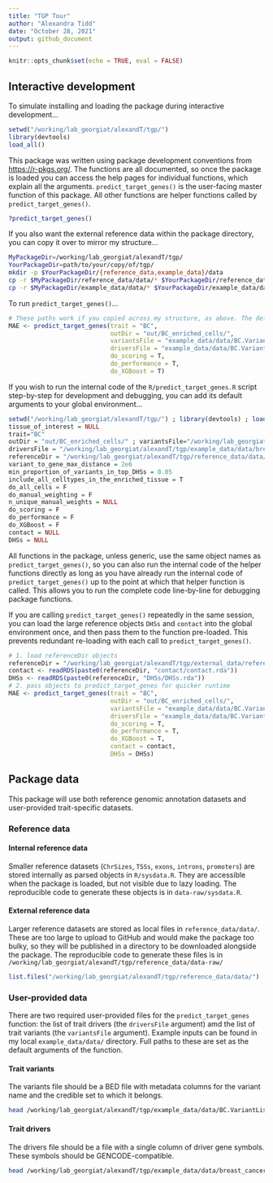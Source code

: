 ```yaml
---
title: "TGP Tour"
author: "Alexandra Tidd"
date: "October 28, 2021"
output: github_document
---
```


```r
knitr::opts_chunk$set(echo = TRUE, eval = FALSE)
```

## Interactive development

To simulate installing and loading the package during interactive development...
```r
setwd("/working/lab_georgiat/alexandT/tgp/")
library(devtools)
load_all()
```

This package was written using package development conventions from <https://r-pkgs.org/>. 
The functions are all documented, so once the package is loaded you can access the help pages for individual functions, which explain all the arguments. `predict_target_genes()` is the user-facing master function of this package. All other functions are helper functions called by `predict_target_genes()`.
```r
?predict_target_genes()
```

If you also want the external reference data within the package directory, you can copy it over to mirror my structure...
```bash
MyPackageDir=/working/lab_georgiat/alexandT/tgp/
YourPackageDir=path/to/your/copy/of/tgp/
mkdir -p $YourPackageDir/{reference_data,example_data}/data
cp -r $MyPackageDir/reference_data/data/* $YourPackageDir/reference_data/data/
cp -r $MyPackageDir/example_data/data/* $YourPackageDir/example_data/data/
```

To run `predict_target_genes()`...
```r
# These paths work if you copied across my structure, as above. The default paths are full paths to my files, so should work the same.
MAE <- predict_target_genes(trait = "BC",
                            outDir = "out/BC_enriched_cells/",
                            variantsFile = "example_data/data/BC.VariantList.bed",
                            driversFile = "example_data/data/BC.VariantList.bed",
                            do_scoring = T,
                            do_performance = T,
                            do_XGBoost = T)
```

If you wish to run the internal code of the `R/predict_target_genes.R` script step-by-step for development and debugging, you can add its default arguments to your global environment...
```r
setwd("/working/lab_georgiat/alexandT/tgp/") ; library(devtools) ; load_all() 
tissue_of_interest = NULL 
trait="BC" 
outDir = "out/BC_enriched_cells/" ; variantsFile="/working/lab_georgiat/alexandT/tgp/example_data/data/BC.VariantList.bed" 
driversFile = "/working/lab_georgiat/alexandT/tgp/example_data/data/breast_cancer_drivers_2021.txt" 
referenceDir = "/working/lab_georgiat/alexandT/tgp/reference_data/data/" 
variant_to_gene_max_distance = 2e6 
min_proportion_of_variants_in_top_DHSs = 0.05 
include_all_celltypes_in_the_enriched_tissue = T 
do_all_cells = F 
do_manual_weighting = F 
n_unique_manual_weights = NULL 
do_scoring = F 
do_performance = F 
do_XGBoost = F 
contact = NULL 
DHSs = NULL
```
All functions in the package, unless generic, use the same object names as `predict_target_genes()`, so you can also run the internal code of the helper functions directly as long as you have already run the internal code of `predict_target_genes()` up to the point at which that helper function is called. This allows you to run the complete code line-by-line for debugging package functions.

If you are calling `predict_target_genes()` repeatedly in the same session, you can load the large reference objects `DHSs` and `contact` into the global environment once, and then pass them to the function pre-loaded. This prevents redundant re-loading with each call to `predict_target_genes()`.
```r
# 1. load referenceDir objects
referenceDir = "/working/lab_georgiat/alexandT/tgp/external_data/reference/"
contact <- readRDS(paste0(referenceDir, "contact/contact.rda"))
DHSs <- readRDS(paste0(referenceDir, "DHSs/DHSs.rda"))
# 2. pass objects to predict_target_genes for quicker runtime
MAE <- predict_target_genes(trait = "BC",
                            outDir = "out/BC_enriched_cells/",
                            variantsFile = "example_data/data/BC.VariantList.bed",
                            driversFile = "example_data/data/BC.VariantList.bed",
                            do_scoring = T,
                            do_performance = T,
                            do_XGBoost = T,
                            contact = contact,
                            DHSs = DHSs)
```

## Package data
This package will use both reference genomic annotation datasets and user-provided trait-specific datasets.

### Reference data
#### Internal reference data
Smaller reference datasets (`ChrSizes`, `TSSs`, `exons`, `introns`, `promoters`) are stored internally as parsed objects in `R/sysdata.R`. They are accessible when the package is loaded, but not visible due to lazy loading. The reproducible code to generate these objects is in `data-raw/sysdata.R`.

#### External reference data
Larger reference datasets are stored as local files in  `reference_data/data/`. These are too large to upload to GitHub and would make the package too bulky, so they will be published in a directory to be downloaded alongside the package. The reproducible code to generate these files is in `/working/lab_georgiat/alexandT/tgp/reference_data/data-raw/`
```r
list.files("/working/lab_georgiat/alexandT/tgp/reference_data/data/")
```

### User-provided data
There are two required user-provided files for the `predict_target_genes` function: the list of trait drivers (the `driversFile` argument) amd the list of trait variants (the `variantsFile` argument). Example inputs can be found in my local `example_data/data/` directory. Full paths to these are set as the default arguments of the function.

#### Trait variants 
The variants file should be a BED file with metadata columns for the variant name and the credible set to which it belongs.
```bash
head /working/lab_georgiat/alexandT/tgp/example_data/data/BC.VariantList.bed
```

#### Trait drivers
The drivers file should be a file with a single column of driver gene symbols. These symbols should be GENCODE-compatible.
```bash
head /working/lab_georgiat/alexandT/tgp/example_data/data/breast_cancer_drivers_2021.txt
```
